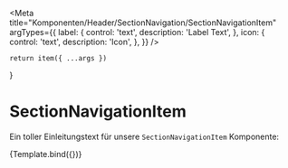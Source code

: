 


<Meta
    title="Komponenten/Header/SectionNavigation/SectionNavigationItem"
    argTypes={{
        label: {
            control: 'text',
            description: 'Label Text',
        },
        icon: {
            control: 'text',
            description: 'Icon',
        },
    }}
/>

    return item({ ...args })
}


# SectionNavigationItem

Ein toller Einleitungstext für unsere `SectionNavigationItem` Komponente:

<Preview withToolbar>
    <Story
        name="Start"
        args={{
            navigationItems: [
                {
                    label: 'Start',
                    text: 'Start',
                    url: 'index.html',
                    labelText: 'Startseite der hessenschau',
                    subNavigationFromIndex: true,
                    selected: true,
                },
            ],
        }}
    >
        {Template.bind({})}
    </Story>
</Preview>

<ArgsTable story="Start" />

